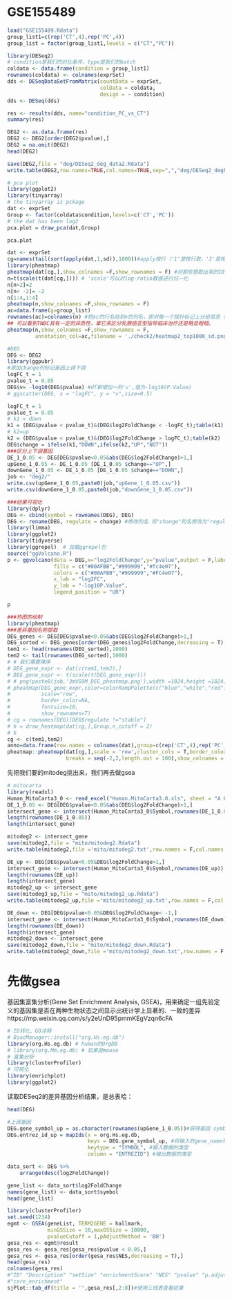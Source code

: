 # GSE155489


```r
load("GSE155489.Rdata")
group_list1=c(rep('CT',4),rep('PC',4))
group_list = factor(group_list1,levels = c("CT","PC"))
```
```r
library(DESeq2)
# condition是我们的对比条件，type是我们的batch
coldata <- data.frame(condition = group_list1)
rownames(coldata) <- colnames(exprSet)
dds <- DESeqDataSetFromMatrix(countData = exprSet,
                              colData = coldata,
                              design = ~ condition)
dds <- DESeq(dds)
```

```r
res <- results(dds, name="condition_PC_vs_CT")
summary(res)
```


```r
DEG2 <- as.data.frame(res)
DEG2 <- DEG2[order(DEG2$pvalue),] 
DEG2 = na.omit(DEG2)
head(DEG2)
```


```r
save(DEG2,file = "deg/DESeq2_deg_data2.Rdata")
write.table(DEG2,row.names=TRUE,col.names=TRUE,sep=",","deg/DESeq2_degPCvsCT_data2.csv")
```

```r
# pca plot
library(ggplot2)
library(tinyarray)
# the tinyarray is pckage
dat <- exprSet
Group <- factor(coldata$condition,levels=c('CT','PC'))
# the dat has been log2
pca.plot = draw_pca(dat,Group)
```
```r
pca.plot
```

```r
dat <- exprSet
cg=names(tail(sort(apply(dat,1,sd)),1000))#apply按行（'1'是按行取，'2'是按列取）取每一行的方差，从小到大排序，取最大的1000个
library(pheatmap)
pheatmap(dat[cg,],show_colnames =F,show_rownames = F) #对那些提取出来的1000个基因所在的每一行取出，组合起来为一个新的表达矩阵
n=t(scale(t(dat[cg,]))) # 'scale'可以对log-ratio数值进行归一化
n[n>2]=2 
n[n< -2]= -2
n[1:4,1:4]
pheatmap(n,show_colnames =F,show_rownames = F)
ac=data.frame(g=group_list)
rownames(ac)=colnames(n) #把ac的行名给到n的列名，即对每一个探针标记上分组信息（是'noTNBC'还是'TNBC'）
## 可以看到TNBC具有一定的异质性，拿它来区分乳腺癌亚型指导临床治疗还是略显粗糙。
pheatmap(n,show_colnames =F,show_rownames = F,
         annotation_col=ac,filename = './check2/heatmap2_top1000_sd.png')
```
```r
#DEG
DEG <- DEG2
library(ggpubr)
#添加change列标记基因上调下调
logFC_t = 1
pvalue_t = 0.05
DEG$v= -log10(DEG$pvalue) #df新增加一列'v',值为-log10(P.Value)
# ggscatter(DEG, x = "logFC", y = "v",size=0.5)
```


```r
logFC_t = 1
pvalue_t = 0.05
# k1 = down
k1 = (DEG$pvalue < pvalue_t)&(DEG$log2FoldChange < -logFC_t);table(k1)
# k2=up
k2 = (DEG$pvalue < pvalue_t)&(DEG$log2FoldChange > logFC_t);table(k2)
DEG$change = ifelse(k1,"DOWN",ifelse(k2,"UP","NOT"))
###区分上下调基因
DE_1_0.05 <- DEG[DEG$pvalue<0.05&abs(DEG$log2FoldChange)>1,]
upGene_1_0.05 <- DE_1_0.05 [DE_1_0.05 $change=="UP",]
downGene_1_0.05 <- DE_1_0.05 [DE_1_0.05 $change=="DOWN",]
job <- "deg2/"
write.csv(upGene_1_0.05,paste0(job,"upGene_1_0.05.csv"))
write.csv(downGene_1_0.05,paste0(job,"downGene_1_0.05.csv"))
```
```r
###结果可视化
library(dplyr)
DEG <- cbind(symbol = rownames(DEG), DEG)
DEG <- rename(DEG, regulate = change) #修改列名 将"change"列名修改为"regulate"
library(limma)
library(ggplot2)
library(tidyverse)
library(ggrepel)  # 加载ggrepel包
source("ggVolcano.R")
p <- ggvolcano(data = DEG,x="log2FoldChange",y="pvalue",output = F,label = "symbol",
               fills = c("#00AFBB","#999999","#fc4e07"),
               colors = c("#00AFBB","#999999","#FC4e07"),
               x_lab = "log2FC",
               y_lab = "-log10P.Value",
               legend_position = "UR")
```

```r
p
```

```r
###热图的绘制
library(pheatmap)
###差异基因名称提取
DEG_genes <- DEG[DEG$pvalue<0.05&abs(DEG$log2FoldChange)>1,]
DEG_sorted <- DEG_genes[order(DEG_genes$log2FoldChange,decreasing = T), ]
tem1 <- head(rownames(DEG_sorted),1000)
tem2 <- tail(rownames(DEG_sorted),1000)
# # 我们需要降序
# DEG_gene_expr <- dat[c(tem1,tem2),]
# DEG_gene_expr <- t(scale(t(DEG_gene_expr)))
# # png(paste0(job,'3mVS9M_DEG_pheatmap.png'),width =1024,height =1024)
# pheatmap(DEG_gene_expr,color=colorRampPalette(c("blue","white","red"))(100),
#          scale="row",
#          border_color=NA,
#          fontsize=10,
#          show_rownames=T)
# cg = rownames(DEG)[DEG$regulate !="stable"]
# h = draw_heatmap(dat[cg,],Group,n_cutoff = 2)
# h
cg <- c(tem1,tem2)
anno=data.frame(row.names = colnames(dat),group=c(rep('CT',4),rep('PC',4)))
pheatmap::pheatmap(dat[cg,],scale = 'row',cluster_cols = T,border_color = NA,
                   breaks = seq(-2,2,length.out = 100),show_colnames = T,show_rownames = F,annotation_col = anno)
```


先把我们要的mitodeg挑出来，我们再去做gsea
```r
# mitocarta
library(readxl)
Human_MitoCarta3_0 <- read_excel("Human.MitoCarta3.0.xls", sheet = "A Human MitoCarta3.0")
DE_1_0.05 <- DEG[DEG$pvalue<0.05&abs(DEG$log2FoldChange)>1,]
intersect_gene <- intersect(Human_MitoCarta3_0$Symbol,rownames(DE_1_0.05))
length(rownames(DE_1_0.05))
length(intersect_gene)
```
```r
mitodeg2 <- intersect_gene
save(mitodeg2,file = "mito/mitodeg2.Rdata")
write.table(mitodeg2,file ='mito/mitodeg2.txt',row.names = F,col.names = F,quote=F)
```

```r
DE_up <- DEG[DEG$pvalue<0.05&DEG$log2FoldChange>1,]
intersect_gene <- intersect(Human_MitoCarta3_0$Symbol,rownames(DE_up))
length(rownames(DE_up))
length(intersect_gene)
mitodeg2_up <- intersect_gene
save(mitodeg3_up,file = "mito/mitodeg2_up.Rdata")
write.table(mitodeg2_up,file ='mito/mitodeg2_up.txt',row.names = F,col.names = F,quote=F)
```
```r
DE_down <- DEG[DEG$pvalue<0.05&DEG$log2FoldChange< -1,]
intersect_gene <- intersect(Human_MitoCarta3_0$Symbol,rownames(DE_down))
length(rownames(DE_down))
length(intersect_gene)
mitodeg2_down <- intersect_gene
save(mitodeg2_down,file = "mito/mitodeg2_down.Rdata")
write.table(mitodeg2_down,file ='mito/mitodeg2_down.txt',row.names = F,col.names = F,quote=F)
```



# 先做gsea
基因集富集分析(Gene Set Enrichment Analysis, GSEA)，用来确定一组先验定义的基因集是否在两种生物状态之间显示出统计学上显著的、一致的差异
https://mp.weixin.qq.com/s/y2eUnD95pmmKEgVzqn6cFA

```r
# ID转化、GO注释
# BiocManager::install("org.Hs.eg.db")
library(org.Hs.eg.db) # human的OrgDB
# library(org.Mm.eg.db) # 如果是mouse
# 富集分析
library(clusterProfiler)
# 可视化
library(enrichplot)
library(ggplot2)
```
读取DESeq2的差异基因分析结果，是总表哈：
```r
head(DEG)
```
```r
#上调基因
DEG.gene_symbol_up = as.character(rownames(upGene_1_0.05))#获得基因 symbol ID
DEG.entrez_id_up = mapIds(x = org.Hs.eg.db,
                          keys = DEG.gene_symbol_up, #将输入的gene_name列进行数据转换
                          keytype = "SYMBOL", #输入数据的类型
                          column = "ENTREZID") #输出数据的类型
```


```r
data_sort <- DEG %>%
    arrange(desc(log2FoldChange))
```

```r
gene_list <- data_sort$log2FoldChange
names(gene_list) <- data_sort$symbol
head(gene_list)
```
```r
library(clusterProfiler)
set.seed(1234)
egmt <- GSEA(geneList, TERM2GENE = hallmark, 
             minGSSize = 10,maxGSSize = 10000,
             pvalueCutoff = 1,pAdjustMethod = 'BH')
gesa_res <- egmt@result
gesa_res <- gesa_res[gesa_res$pvalue < 0.05,]
gesa_res <- gesa_res[order(gesa_res$NES,decreasing = T),]
head(gesa_res)
colnames(gesa_res)
#"ID" "Description" "setSize" "enrichmentScore" "NES" "pvalue" "p.adjust" "qvalues" "rank" "leading_edge" 
#"core_enrichment"
sjPlot::tab_df(title = '',gesa_res[,2:8])#使用三线表查看结果
```


